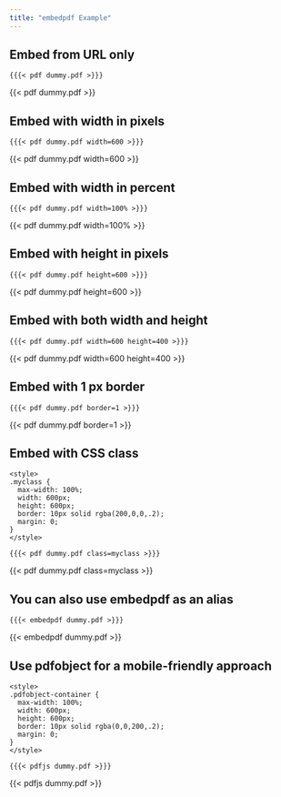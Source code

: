 ```yaml
---
title: "embedpdf Example"
---
```


<style>
.pdf {
  max-width: 100%;
	width: 600px;
	height: 600px;
	border: 10px solid rgba(0,0,0,.2);
	margin: 0;
}
</style>


## Embed from URL only

`{{{< pdf dummy.pdf >}}}`

{{< pdf dummy.pdf >}}


## Embed with width in pixels

`{{{< pdf dummy.pdf width=600 >}}}`

{{< pdf dummy.pdf width=600 >}}


## Embed with width in percent

`{{{< pdf dummy.pdf width=100% >}}}`

{{< pdf dummy.pdf width=100% >}}


## Embed with height in pixels

`{{{< pdf dummy.pdf height=600 >}}}`

{{< pdf dummy.pdf height=600 >}}


## Embed with both width and height

`{{{< pdf dummy.pdf width=600 height=400 >}}}`

{{< pdf dummy.pdf width=600 height=400 >}}


## Embed with 1 px border

`{{{< pdf dummy.pdf border=1 >}}}`

{{< pdf dummy.pdf border=1 >}}


## Embed with CSS class

<style>
  .myclass {
    max-width: 100%;
    width: 600px;
    height: 600px;
    border: 10px solid rgba(200,0,0,.2);
    margin: 0;
  }
</style>

```
<style>
.myclass {
  max-width: 100%;
  width: 600px;
  height: 600px;
  border: 10px solid rgba(200,0,0,.2);
  margin: 0;
}
</style>
```

`{{{< pdf dummy.pdf class=myclass >}}}`

{{< pdf dummy.pdf class=myclass >}}


## You can also use embedpdf as an alias

`{{{< embedpdf dummy.pdf >}}}`

{{< embedpdf dummy.pdf >}}

## Use pdfobject for a mobile-friendly approach

<style>
  .pdfobject-container {
    max-width: 100%;
    width: 600px;
    height: 600px;
    border: 10px solid rgba(0,0,200,.2);
    margin: 0;
  }
</style>

```
<style>
.pdfobject-container {
  max-width: 100%;
  width: 600px;
  height: 600px;
  border: 10px solid rgba(0,0,200,.2);
  margin: 0;
}
</style>
```

`{{{< pdfjs dummy.pdf >}}}`

{{< pdfjs dummy.pdf  >}}

